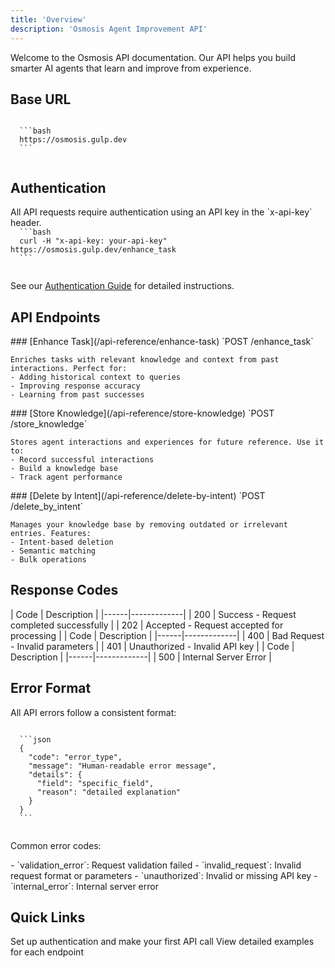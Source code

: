 ```yaml
---
title: 'Overview'
description: 'Osmosis Agent Improvement API'
---
```


<Note>
  Welcome to the Osmosis API documentation. Our API helps you build smarter AI agents that learn and improve from experience.
</Note>

## Base URL

<CodeGroup>
  <Code title="API Endpoint">
  ```bash
  https://osmosis.gulp.dev
  ```
  </Code>
</CodeGroup>

## Authentication

<Info>
  All API requests require authentication using an API key in the `x-api-key` header.
</Info>

<CodeGroup>
  <Code title="Example Request">
  ```bash
  curl -H "x-api-key: your-api-key" https://osmosis.gulp.dev/enhance_task
  ```
  </Code>
</CodeGroup>

See our [Authentication Guide](/quickstart/authentication) for detailed instructions.

## API Endpoints

<CardGroup cols={1}>
  <Card title="Task Enhancement" icon="wand-magic-sparkles">
    ### [Enhance Task](/api-reference/enhance-task)
    `POST /enhance_task`
    
    Enriches tasks with relevant knowledge and context from past interactions. Perfect for:
    - Adding historical context to queries
    - Improving response accuracy
    - Learning from past successes
  </Card>

  <Card title="Knowledge Storage" icon="database">
    ### [Store Knowledge](/api-reference/store-knowledge)
    `POST /store_knowledge`
    
    Stores agent interactions and experiences for future reference. Use it to:
    - Record successful interactions
    - Build a knowledge base
    - Track agent performance
  </Card>

  <Card title="Data Management" icon="trash-can">
    ### [Delete by Intent](/api-reference/delete-by-intent)
    `POST /delete_by_intent`
    
    Manages your knowledge base by removing outdated or irrelevant entries. Features:
    - Intent-based deletion
    - Semantic matching
    - Bulk operations
  </Card>
</CardGroup>

## Response Codes

<ResponseField name="Success Codes" type="object">
  <Expandable title="2xx Success Codes">
    | Code | Description |
    |------|-------------|
    | 200 | Success - Request completed successfully |
    | 202 | Accepted - Request accepted for processing |
  </Expandable>
</ResponseField>

<ResponseField name="Error Codes" type="object">
  <Expandable title="4xx Client Errors">
    | Code | Description |
    |------|-------------|
    | 400 | Bad Request - Invalid parameters |
    | 401 | Unauthorized - Invalid API key |
  </Expandable>
</ResponseField>

<ResponseField name="Server Errors" type="object">
  <Expandable title="5xx Server Errors">
    | Code | Description |
    |------|-------------|
    | 500 | Internal Server Error |
  </Expandable>
</ResponseField>

## Error Format

All API errors follow a consistent format:

<CodeGroup>
  <Code title="Error Response">
  ```json
  {
    "code": "error_type",
    "message": "Human-readable error message",
    "details": {
      "field": "specific_field",
      "reason": "detailed explanation"
    }
  }
  ```
  </Code>
</CodeGroup>

Common error codes:

<AccordionGroup>
  <Accordion title="Validation Errors" icon="triangle-exclamation">
    - `validation_error`: Request validation failed
    - `invalid_request`: Invalid request format or parameters
  </Accordion>
  <Accordion title="Authentication Errors" icon="lock">
    - `unauthorized`: Invalid or missing API key
  </Accordion>
  <Accordion title="Server Errors" icon="server">
    - `internal_error`: Internal server error
  </Accordion>
</AccordionGroup>

## Quick Links

<CardGroup cols={2}>
  <Card title="Getting Started" icon="rocket" href="/quickstart/authentication">
    Set up authentication and make your first API call
  </Card>
  <Card title="API Examples" icon="code" href="/api-reference/enhance-task">
    View detailed examples for each endpoint
  </Card>
</CardGroup>
